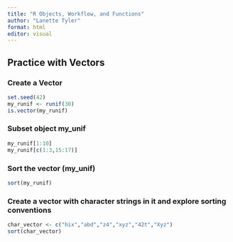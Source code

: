```yaml
---
title: "R Objects, Workflow, and Functions"
author: "Lanette Tyler"
format: html
editor: visual
---
```


## Practice with Vectors

### Create a Vector

```r
set.seed(42)
my_runif <- runif(30)
is.vector(my_runif)
```

### Subset object my_unif

```r
my_runif[1:10]
my_runif[c(1:3,15:17)]
```

### Sort the vector (my_unif)

```r
sort(my_runif)
```

### Create a vector with character strings in it and explore sorting conventions

```r
char_vector <- c("hix","abd","z4","xyz","42t","Xyz")
sort(char_vector)
```
